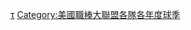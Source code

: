 {{Navbox with columns
|name    = 2018年美國職棒大聯盟各隊球季
|title   = [[2018年美國職棒大聯盟球季|2018年美國職棒大聯盟]]各隊球季
|state = {{{state|autocollapse}}}
|listclass = hlist
|fullwidth = true
|colwidth = 50%

|col1 = {{Navbox|child
 |group1 = [[美國聯盟]]東區
 |list1 =
* {{le|2018年巴爾的摩金鶯隊球季|2018 Baltimore Orioles season|巴爾的摩金鶯隊}}
* {{le|2018年波士頓紅襪隊球季|2018 Boston Red Sox season|波士頓紅襪隊}}
* [[2018年紐約洋基隊球季|紐約洋基隊]]
* {{le|2018年坦帕灣光芒隊球季|2018 Tampa Bay Rays season|坦帕灣光芒隊}}
* {{le|2018年多倫多藍鳥隊球季|2018 Toronto Blue Jays season|多倫多藍鳥隊}}
 |group2 = [[美國聯盟]]中區
 |list2 =
* {{le|2018年芝加哥白襪隊球季|2018 Chicago White Sox season|芝加哥白襪隊}}
* {{le|2018年克里夫蘭印地安人隊球季|2018 Cleveland Indians season|克里夫蘭印地安人隊}}
* {{le|2018年底特律老虎隊球季|2018 Detroit Tigers season|底特律老虎隊}}
* {{le|2018年堪薩斯市皇家隊球季|2018 Kansas City Royals season|堪薩斯市皇家隊}}
* {{le|2018年明尼蘇達雙城隊球季|2018 Minnesota Twins season|明尼蘇達雙城隊}}
 |group3 = [[美國聯盟]]西區
 |list3 =
* {{le|2018年休士頓太空人隊球季|2018 Houston Astros season|休士頓太空人隊}}
* {{le|2018年洛杉磯天使隊球季|2018 Los Angeles Angels season|洛杉磯天使隊}}
* {{le|2018年奧克蘭運動家隊球季|2018 Oakland Athletics season|奧克蘭運動家隊}}
* {{le|2018年西雅圖水手隊球季|2018 Seattle Mariners season|西雅圖水手隊}}
* {{le|2018年德州遊騎兵隊球季|2018 Texas Rangers season|德州遊騎兵隊}}
}}

|col2 = {{Navbox|child
 |group1 = [[國家聯盟]]東區
 |list1 =
* {{le|2018年亞特蘭大勇士隊球季|2018 Atlanta Braves season|亞特蘭大勇士隊}}
* {{le|2018年邁阿密馬林魚隊球季|2018 Miami Marlins season|邁阿密馬林魚隊}}
* {{le|2018年紐約大都會隊球季|2018 New York Mets season|紐約大都會隊}}
* {{le|2018年費城費城人隊球季|2018 Philadelphia Phillies season|費城費城人隊}}
* {{le|2018年華盛頓國民隊球季|2018 Washington Nationals season|華盛頓國民隊}}
 |group2 = [[國家聯盟]]中區
 |list2 =
* {{le|2018年芝加哥小熊隊球季|2018 Chicago Cubs season|芝加哥小熊隊}}
* {{le|2018年辛辛那提紅人隊球季|2018 Cincinnati Reds season|辛辛那提紅人隊}}
* {{le|2018年密爾瓦基釀酒人隊球季|2018 Milwaukee Brewers season|密爾瓦基釀酒人隊}}
* {{le|2018年匹茲堡海盜隊球季|2018 Pittsburgh Pirates season|匹茲堡海盜隊}}
* {{le|2018年聖路易紅雀隊球季|2018 St. Louis Cardinals season|聖路易紅雀隊}}
 |group3 = [[國家聯盟]]西區
 |list3 =
* {{le|2018年亞利桑那響尾蛇隊球季|2018 Arizona Diamondbacks season|亞利桑那響尾蛇隊}}
* {{le|2018年科羅拉多落磯隊球季|2018 Colorado Rockies season|科羅拉多落磯隊}}
* {{le|2018年洛杉磯道奇隊球季|2018 Los Angeles Dodgers season|洛杉磯道奇隊}}
* {{le|2018年聖地牙哥教士隊球季|2018 San Diego Padres season|聖地牙哥教士隊}}
* {{le|2018年舊金山巨人隊球季|2018 San Francisco Giants season|舊金山巨人隊}}
}}

|belowclass = hlist
|below  =
* {{le|2018年美國職棒大聯盟選秀會|2018 Major League Baseball draft|2018年選秀會}}
* [[2018年美國職棒大聯盟全明星賽|2018年全明星賽]]
* [[2018年美國職棒大聯盟球季#季後賽|季後賽]]
** [[2018年國家聯盟中區封王決勝加賽]]
** [[2018年國家聯盟西區封王決勝加賽]]
** [[2018年世界大賽]]
}}<noinclude>
{{collapsible option}}
[[Category:2018年美國職棒大聯盟各隊球季|τ]]
[[Category:美國職棒大聯盟各隊各年度球季]]
</noinclude>